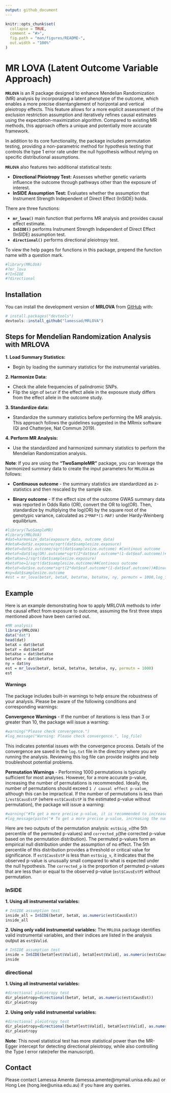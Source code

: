 ```yaml
---
output: github_document
---
```


<!-- README.md is generated from README.Rmd. Please edit that file -->

```r
knitr::opts_chunk$set(
  collapse = TRUE,
  comment = "#>",
  fig.path = "man/figures/README-",
  out.width = "100%"
)
```

# MR LOVA (Latent Outcome Variable Approach)

<!-- badges: start -->
<!-- badges: end -->

**`MRLOVA`** is an R package designed to enhance Mendelian Randomization (MR) analysis by incorporating a latent phenotype of the outcome, which enables a more precise disentanglement of horizontal and vertical pleiotropy effects. This feature allows for a more explicit assessment of the exclusion restriction assumption and iteratively refines causal estimates using the expectation-maximization algorithm. Compared to existing MR methods, this approach offers a unique and potentially more accurate framework.

In addition to its core functionality, the package includes permutation testing, providing a non-parametric method for hypothesis testing that controls the type 1 error rate under the null hypothesis without relying on specific distributional assumptions. 

**`MRLOVA`** also features two additional statistical tests:

-  **Directional Pleiotropy Test:**  Assesses whether genetic variants influence the outcome through pathways other than the exposure of interest.
-  **InSIDE Assumption Test:** Evaluates whether the assumption that Instrument Strength Independent of Direct Effect (InSIDE) holds.

There are three functions:

-  **`mr_lova()`**  main function that performs MR analysis and provides causal effect estimate.
-  **`InSIDE()`**  performs Instrument Strength Independent of Direct Effect (InSIDE) assumption test.
-  **`directional()`**  performs directional pleiotropy test.

To view the help pages for functions in this package, prepend the function name with a question mark.

```r
#library(MRLOVA)
#?mr_lova
#?InSIDE
#?directional
```
## Installation

You can install the development version of **MRLOVA** from [GitHub](https://github.com/) with:

``` r
# install.packages("devtools")
devtools::install_github("lamessad/MRLOVA")
```
## Steps for Mendelian Randomization Analysis with MRLOVA
**1. Load Summary Statistics:**

-  Begin by loading the summary statistics for the instrumental variables.

**2. Harmonize Data:**

-  Check the allele frequencies of palindromic SNPs.
-  Flip the sign of `betaY` if the effect allele in the exposure study differs from the effect allele in the outcome study.

**3. Standardize data:**

-  Standardize the summary statistics before performing the MR analysis. This approach follows the guidelines suggested in the MRmix software (Qi and Chatterjee, Nat Commun 2019).

**4. Perform MR Analysis:**

-  Use the standardized and harmonized summary statistics to perform the Mendelian Randomization analysis.

**Note**: If you are using the **“TwoSampleMR”** package, you can leverage the harmonized summary data to create the input parameters for `MRLOVA` as follows:

-  **Continuous outcome** - the summary statistics are standardized as z-statistics and then rescaled by the sample size.

-  **Binary outcome** - If the effect size of the outcome GWAS summary data was reported in Odds Ratio (OR), convert the OR to log(OR). Then, standardize by multiplying the log(OR) by the square root of the genotypic variance, calculated as `2*MAF*(1-MAF)` under Hardy-Weinberg equilibrium.

``` r
#library(TwoSampleMR)
#library(MRLOVA)
#dat=harmonize_data(exposure_data, outcome_data)
#detaX=dat$z.exposure/sqrt(dat$samplesize.exposure)
#betaY=dat$z.outcome/sqrt(dat$samplesize.outcome) #Continous outcome
#betaY=dat$log(OR).outcome*sqrt(2*dat$eaf.outcome*(1-dat$eaf.outcome))#Binary outcome
#betaXse=1/sqrt(dat$samplesize.exposure)
#betaYse=1/sqrt(dat$samplesize.outcome)##Continous outcome 
#betaY=dat$se.outcome*sqrt(2*dat$eaf.outcome*(1-dat$eaf.outcome))#Binary outcome
#ny=dat$samplesize.outcome
#est = mr_lova(betaY, betaX, betaYse, betaXse, ny, permutn = 1000,log_file = "log.txt")  
```

## Example

Here is an example demonstrating how to apply MRLOVA methods to infer the causal effect from exposure to outcome, assuming the  first three steps mentioned above have been carried out.


```r
#MR analysis
library(MRLOVA)
data("dat")
head(dat)
betaX = dat$betaX 
betaY = dat$betaY
betaXse = dat$betaXse
betaYse = dat$betaYse
ny = dat$ny
est = mr_lova(betaY, betaX, betaYse, betaXse, ny, permutn = 1000) 
est
```

#### Warnings
The package includes built-in warnings to help ensure the robustness of your analysis. Please be aware of the following conditions and corresponding warnings:

**Convergence Warnings**
-  If the number of iterations is less than 3 or greater than 10, the package will issue a warning:

```r
#warning("Please check convergence.")
#log_message("Warning: Please check convergence.", log_file)
```
This indicates potential issues with the convergence process. Details of the convergence are saved in the `log.txt` file in the directory where you are running the analysis. Reviewing this log file can provide insights and help troubleshoot potential problems.

**Permutation Warnings**
-  Performing 1000 permutations is typically sufficient for most analyses. However, for a more accurate p-value, increasing the number of permutations is recommended. Ideally, the number of permutations should exceed `1 / causal effect p-value`, although this can be impractical. If the number of permutations is less than `1/est$CausEstP` (where `est$CausEstP` is the estimated p-value without permutation), the package will issue a warning:

```r
#warning("#To get a more precise p-value, it is recommended to increase the number of permutations, given the p-value of causal effects  =  ", est$CausEstP)
#log_message(paste("# To get a more precise p-value, increasing the number of permutations is recommended, given the p-value of causal effects, p-value of causal effect  =  ", est$CausEstP), log_file)
```
Here are two outputs of the permutation analysis: `est$sig_v`(the 5th percentile of the permuted p-values) and `corrected_p`(the corrected p-value based on the permutation distribution). The permuted p-values form an empirical null distribution under the assumption of no effect. The 5th percentile of this distribution provides a threshold or critical value for significance. If `est$CausEstP` is less than `est$sig_v`,  it indicates that the observed p-value is unusually small compared to what is expected under the null hypothesis. The `corrected_p` is the proportion of permuted p-values that are less than or equal to the observed p-value (`est$CausEstP`) without permutation.

### InSIDE

**1. Using all instrumental variables:**

```r
# InSIDE assumption test
inside_all = InSIDE(betaY, betaX, as.numeric(est$CausEst))  
inside_all
```

**2. Using only valid instrumental variables:** The `MRLOVA` package identifies valid instrumental variables, and their indices are listed in the analysis output as `est$Valid`.

```r
# InSIDE assumption test
inside = InSIDE(betaY[est$Valid], betaX[est$Valid], as.numeric(est$CausEst))  
inside
```

### directional

**1. Using all instrumental variables:**

```r
#directional pleiotropy test
dir_pleiotropy=directional(betaY, betaX, as.numeric(est$CausEst))
dir_pleiotropy
```

**2. Using only valid instrumental variables:**

```r
#directional pleiotropy test
dir_pleiotropy=directional(betaY[est$Valid], betaX[est$Valid], as.numeric(est$CausEst))
dir_pleiotropy
```

**Note**: This novel statistical test has more statistical power than the MR-Egger intercept for detecting directional pleiotropy, while also controlling the Type I error rate(refer the manuscript).

## Contact

Please contact Lamessa Amente (lamessa.amente@mymail.unisa.edu.au) or Hong Lee (hong.lee@unisa.edu.au) if you have any queries.
